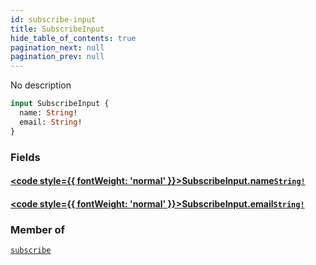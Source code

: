 ```yaml
---
id: subscribe-input
title: SubscribeInput
hide_table_of_contents: true
pagination_next: null
pagination_prev: null
---
```








No description

```graphql
input SubscribeInput {
  name: String!
  email: String!
}
```


### Fields

#### [<code style={{ fontWeight: 'normal' }}>SubscribeInput.<b>name</b></code>](#)<Bullet />[`String!`](/scalars/string) <Badge class="secondary" text="non-null"/> <Badge class="secondary" text="scalar"/>
> 
> 

#### [<code style={{ fontWeight: 'normal' }}>SubscribeInput.<b>email</b></code>](#)<Bullet />[`String!`](/scalars/string) <Badge class="secondary" text="non-null"/> <Badge class="secondary" text="scalar"/>
> 
> 



### Member of

[`subscribe`](/mutations/subscribe)  <Badge class="secondary" text="mutation"/>



